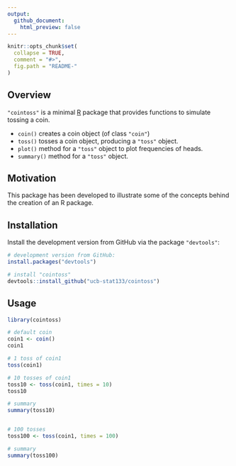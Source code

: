 ```yaml
---
output:
  github_document:
    html_preview: false
---
```


<!-- README.md is generated from README.Rmd. Please edit that file -->

```r
knitr::opts_chunk$set(
  collapse = TRUE,
  comment = "#>",
  fig.path = "README-"
)
```


## Overview

`"cointoss"` is a minimal [R](http://www.r-project.org/) package 
that provides functions to simulate tossing a coin.

* `coin()` creates a coin object (of class `"coin"`)
* `toss()` tosses a coin object, producing a `"toss"` object.
* `plot()` method for a `"toss"` object to plot frequencies of heads.
* `summary()` method for a `"toss"` object.


## Motivation

This package has been developed to illustrate some of the concepts
behind the creation of an R package.


## Installation

Install the development version from GitHub via the package `"devtools"`:

```r
# development version from GitHub:
install.packages("devtools") 

# install "cointoss"
devtools::install_github("ucb-stat133/cointoss")
```


## Usage

```r
library(cointoss)

# default coin
coin1 <- coin()
coin1

# 1 toss of coin1
toss(coin1)

# 10 tosses of coin1
toss10 <- toss(coin1, times = 10)
toss10

# summary
summary(toss10)


# 100 tosses
toss100 <- toss(coin1, times = 100)

# summary
summary(toss100)
```
